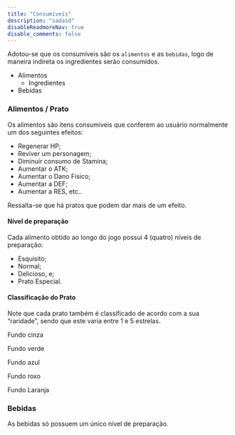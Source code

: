 ```yaml
---
title: "Consumíveis"
description: "sadasd"
disableReadmoreNav: true
disable_comments: false
---
```


Adotou-se que os consumíveis são os `alimentos` e as `bebidas`, logo de maneira indireta os ingredientes serão consumidos.

* Alimentos
    * Ingredientes
* Bebidas

### Alimentos / Prato

Os alimentos são itens consumíveis que conferem ao usuário normalmente um dos seguintes efeitos:

* Regenerar HP;
* Reviver um personagem;
* Diminuir consumo de Stamina;
* Aumentar o ATK;
* Aumentar o Dano Físico;
* Aumentar a DEF;
* Aumentar a RES, etc..

Ressalta-se que há pratos que podem dar mais de um efeito.

#### Nível de preparação

Cada alimento obtido ao longo do jogo possui 4 (quatro) níveis de preparação:

* Esquisito;
* Normal;
* Delicioso, e;
* Prato Especial.

#### Classificação do Prato

Note que cada prato também é classificado de acordo com a sua "raridade", sendo que este varia entre 1 e 5 estrelas.

<i class="fa fa-star" aria-hidden="true"></i> Fundo cinza


<i class="fa fa-star" aria-hidden="true"></i>
<i class="fa fa-star" aria-hidden="true"></i> Fundo verde


<i class="fa fa-star" aria-hidden="true"></i>
<i class="fa fa-star" aria-hidden="true"></i>
<i class="fa fa-star" aria-hidden="true"></i> Fundo azul


<i class="fa fa-star" aria-hidden="true"></i>
<i class="fa fa-star" aria-hidden="true"></i>
<i class="fa fa-star" aria-hidden="true"></i>
<i class="fa fa-star" aria-hidden="true"></i> Fundo roxo


<i class="fa fa-star" aria-hidden="true"></i>
<i class="fa fa-star" aria-hidden="true"></i>
<i class="fa fa-star" aria-hidden="true"></i>
<i class="fa fa-star" aria-hidden="true"></i>
<i class="fa fa-star" aria-hidden="true"></i> Fundo Laranja


### Bebidas

As bebidas só possuem um único nível de preparação.

